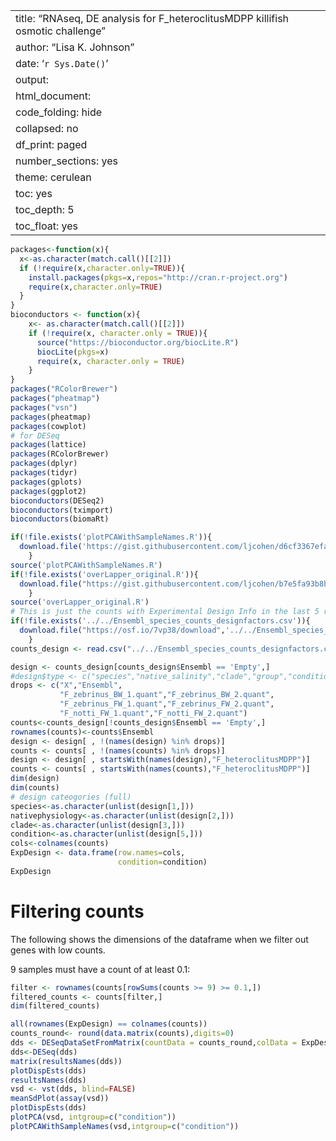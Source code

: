 
---
title: "RNAseq, DE analysis for F_heteroclitusMDPP killifish osmotic challenge"
author: "Lisa K. Johnson"
date: '`r Sys.Date()`'
output:
  html_document:
    code_folding: hide
    collapsed: no
    df_print: paged
    number_sections: yes
    theme: cerulean
    toc: yes
    toc_depth: 5
    toc_float: yes
---


```r
packages<-function(x){
  x<-as.character(match.call()[[2]])
  if (!require(x,character.only=TRUE)){
    install.packages(pkgs=x,repos="http://cran.r-project.org")
    require(x,character.only=TRUE)
  }
}
bioconductors <- function(x){
    x<- as.character(match.call()[[2]])
    if (!require(x, character.only = TRUE)){
      source("https://bioconductor.org/biocLite.R")
      biocLite(pkgs=x)
      require(x, character.only = TRUE)
    }
}
packages("RColorBrewer")
packages("pheatmap")
packages("vsn")
packages(pheatmap)
packages(cowplot)
# for DESeq
packages(lattice)
packages(RColorBrewer)
packages(dplyr)
packages(tidyr)
packages(gplots)
packages(ggplot2)
bioconductors(DESeq2)
bioconductors(tximport)
bioconductors(biomaRt)
```


```r
if(!file.exists('plotPCAWithSampleNames.R')){
  download.file('https://gist.githubusercontent.com/ljcohen/d6cf3367efae60d7fa1ea383fd7a1296/raw/f11030ced8c7953be6fada0325b92c20d369e0a7/plotPCAWithSampleNames.R', 'plotPCAWithSampleNames.R')
	}
source('plotPCAWithSampleNames.R')
if(!file.exists('overLapper_original.R')){
  download.file("https://gist.githubusercontent.com/ljcohen/b7e5fa93b8b77c33d26e4c44cadb5bb7/raw/3a2f84be2e937ef721cafaf308ff6456168f30d9/overLapper_original.R",'overLapper_original.R')
	}
source('overLapper_original.R')
# This is just the counts with Experimental Design Info in the last 5 rows
if(!file.exists('../../Ensembl_species_counts_designfactors.csv')){
  download.file("https://osf.io/7vp38/download",'../../Ensembl_species_counts_designfactors.csv')
	}
counts_design <- read.csv("../../Ensembl_species_counts_designfactors.csv",stringsAsFactors = FALSE)
```


```r
design <- counts_design[counts_design$Ensembl == 'Empty',]
#design$type <- c("species","native_salinity","clade","group","condition")
drops <- c("X","Ensembl",
           "F_zebrinus_BW_1.quant","F_zebrinus_BW_2.quant",
           "F_zebrinus_FW_1.quant","F_zebrinus_FW_2.quant",
           "F_notti_FW_1.quant","F_notti_FW_2.quant")
counts<-counts_design[!counts_design$Ensembl == 'Empty',]
rownames(counts)<-counts$Ensembl
design <- design[ , !(names(design) %in% drops)]
counts <- counts[ , !(names(counts) %in% drops)]
design <- design[ , startsWith(names(design),"F_heteroclitusMDPP")]
counts <- counts[ , startsWith(names(counts),"F_heteroclitusMDPP")]
dim(design)
dim(counts)
# design cateogories (full)
species<-as.character(unlist(design[1,]))
nativephysiology<-as.character(unlist(design[2,]))
clade<-as.character(unlist(design[3,]))
condition<-as.character(unlist(design[5,]))
cols<-colnames(counts)
ExpDesign <- data.frame(row.names=cols,
                        condition=condition)
ExpDesign
```


# Filtering counts

The following shows the dimensions of the dataframe when we filter out genes with low counts.

9 samples must have a count of at least 0.1:

```r
filter <- rownames(counts[rowSums(counts >= 9) >= 0.1,])
filtered_counts <- counts[filter,]
dim(filtered_counts)
```


```r
all(rownames(ExpDesign) == colnames(counts))
counts_round<- round(data.matrix(counts),digits=0)
dds <- DESeqDataSetFromMatrix(countData = counts_round,colData = ExpDesign,design = ~condition)
dds<-DESeq(dds)
matrix(resultsNames(dds))
plotDispEsts(dds)
resultsNames(dds)
vsd <- vst(dds, blind=FALSE)
meanSdPlot(assay(vsd))
plotDispEsts(dds)
plotPCA(vsd, intgroup=c("condition"))
plotPCAWithSampleNames(vsd,intgroup=c("condition"))
```

